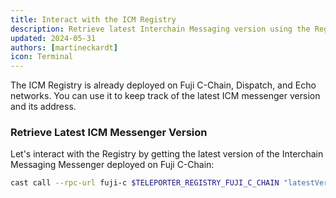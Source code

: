 ```yaml
---
title: Interact with the ICM Registry
description: Retrieve latest Interchain Messaging version using the Registry.
updated: 2024-05-31
authors: [martineckardt]
icon: Terminal
---
```


The ICM Registry is already deployed on Fuji C-Chain, Dispatch, and Echo networks. You can use it to keep track of the latest ICM messenger version and its address.

### Retrieve Latest ICM Messenger Version

Let's interact with the Registry by getting the latest version of the Interchain Messaging Messenger deployed on Fuji C-Chain:

```bash
cast call --rpc-url fuji-c $TELEPORTER_REGISTRY_FUJI_C_CHAIN "latestVersion()(uint256)" 
```
